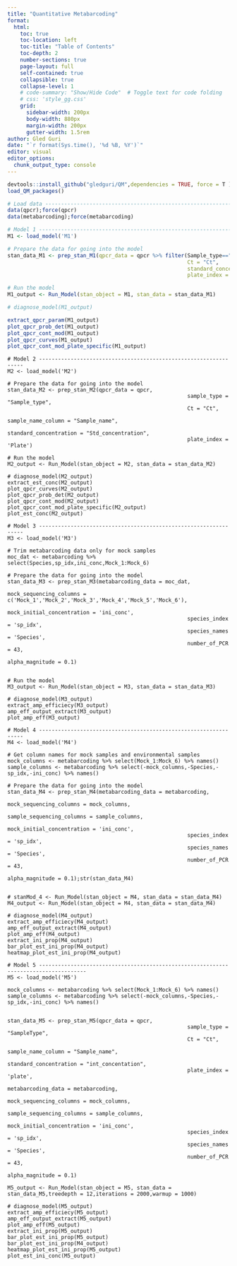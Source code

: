 ```yaml
---
title: "Quantitative Metabarcoding"
format: 
  html:
    toc: true
    toc-location: left
    toc-title: "Table of Contents"
    toc-depth: 2
    number-sections: true
    page-layout: full
    self-contained: true 
    collapsible: true
    collapse-level: 1
    # code-summary: "Show/Hide Code"  # Toggle text for code folding
    # css: 'style_gg.css'
    grid:
      sidebar-width: 200px
      body-width: 880px
      margin-width: 200px
      gutter-width: 1.5rem
author: Gled Guri
date: "`r format(Sys.time(), '%d %B, %Y')`"
editor: visual
editor_options: 
  chunk_output_type: console
---
```


```R
devtools::install_github("gledguri/QM",dependencies = TRUE, force = T );library(QM)
load_QM_packages()
```


```R
# Load data -----------------------------------------------------------------------------------
data(qpcr);force(qpcr)
data(metabarcoding);force(metabarcoding)

# Model 1 -----------------------------------------------------------------
M1 <- load_model('M1')

# Prepare the data for going into the model
stan_data_M1 <- prep_stan_M1(qpcr_data = qpcr %>% filter(Sample_type=="STANDARD"),
														 Ct = "Ct",
														 standard_concentration = "Std_concentration",
														 plate_index = 'Plate')

# Run the model
M1_output <- Run_Model(stan_object = M1, stan_data = stan_data_M1)
```


```R
# diagnose_model(M1_output)
```


```R
extract_qpcr_param(M1_output)
plot_qpcr_prob_det(M1_output)
plot_qpcr_cont_mod(M1_output)
plot_qpcr_curves(M1_output)
plot_qpcr_cont_mod_plate_specific(M1_output)
```


```{}
# Model 2 -----------------------------------------------------------------
M2 <- load_model('M2')

# Prepare the data for going into the model
stan_data_M2 <- prep_stan_M2(qpcr_data = qpcr,
														 sample_type = "Sample_type",
														 Ct = "Ct",
														 sample_name_column = "Sample_name",
														 standard_concentration = "Std_concentration",
														 plate_index = 'Plate')

# Run the model
M2_output <- Run_Model(stan_object = M2, stan_data = stan_data_M2)

# diagnose_model(M2_output)
extract_est_conc(M2_output)
plot_qpcr_curves(M2_output)
plot_qpcr_prob_det(M2_output)
plot_qpcr_cont_mod(M2_output)
plot_qpcr_cont_mod_plate_specific(M2_output)
plot_est_conc(M2_output)

# Model 3 -----------------------------------------------------------------
M3 <- load_model('M3')

# Trim metabarcoding data only for mock samples
moc_dat <- metabarcoding %>% select(Species,sp_idx,ini_conc,Mock_1:Mock_6)

# Prepare the data for going into the model
stan_data_M3 <- prep_stan_M3(metabarcoding_data = moc_dat,
														 mock_sequencing_columns = c('Mock_1','Mock_2','Mock_3','Mock_4','Mock_5','Mock_6'),
														 mock_initial_concentration = 'ini_conc',
														 species_index = 'sp_idx',
														 species_names = 'Species',
														 number_of_PCR = 43,
														 alpha_magnitude = 0.1)


# Run the model
M3_output <- Run_Model(stan_object = M3, stan_data = stan_data_M3)

# diagnose_model(M3_output)
extract_amp_efficiecy(M3_output)
amp_eff_output_extract(M3_output)
plot_amp_eff(M3_output)

# Model 4 -----------------------------------------------------------------
M4 <- load_model('M4')

# Get column names for mock samples and environmental samples
mock_columns <- metabarcoding %>% select(Mock_1:Mock_6) %>% names()
sample_columns <- metabarcoding %>% select(-mock_columns,-Species,-sp_idx,-ini_conc) %>% names()

# Prepare the data for going into the model
stan_data_M4 <- prep_stan_M4(metabarcoding_data = metabarcoding,
														 mock_sequencing_columns = mock_columns,
														 sample_sequencing_columns = sample_columns,
														 mock_initial_concentration = 'ini_conc',
														 species_index = 'sp_idx',
														 species_names = 'Species',
														 number_of_PCR = 43,
														 alpha_magnitude = 0.1);str(stan_data_M4)


# stanMod_4 <- Run_Model(stan_object = M4, stan_data = stan_data_M4)
M4_output <- Run_Model(stan_object = M4, stan_data = stan_data_M4)

# diagnose_model(M4_output)
extract_amp_efficiecy(M4_output)
amp_eff_output_extract(M4_output)
plot_amp_eff(M4_output)
extract_ini_prop(M4_output)
bar_plot_est_ini_prop(M4_output)
heatmap_plot_est_ini_prop(M4_output)

# Model 5 -------------------------------------------------------------------------------------
M5 <- load_model('M5')

mock_columns <- metabarcoding %>% select(Mock_1:Mock_6) %>% names()
sample_columns <- metabarcoding %>% select(-mock_columns,-Species,-sp_idx,-ini_conc) %>% names()


stan_data_M5 <- prep_stan_M5(qpcr_data = qpcr,
														 sample_type = "SampleType",
														 Ct = "Ct",
														 sample_name_column = "Sample_name",
														 standard_concentration = "int_concentation",
														 plate_index = 'plate',
														 metabarcoding_data = metabarcoding,
														 mock_sequencing_columns = mock_columns,
														 sample_sequencing_columns = sample_columns,
														 mock_initial_concentration = 'ini_conc',
														 species_index = 'sp_idx',
														 species_names = 'Species',
														 number_of_PCR = 43,
														 alpha_magnitude = 0.1)

M5_output <- Run_Model(stan_object = M5, stan_data = stan_data_M5,treedepth = 12,iterations = 2000,warmup = 1000)

# diagnose_model(M5_output)
extract_amp_efficiecy(M5_output)
amp_eff_output_extract(M5_output)
plot_amp_eff(M5_output)
extract_ini_prop(M5_output)
bar_plot_est_ini_prop(M5_output)
bar_plot_est_ini_prop(M4_output)
heatmap_plot_est_ini_prop(M5_output)
plot_est_ini_conc(M5_output)
```